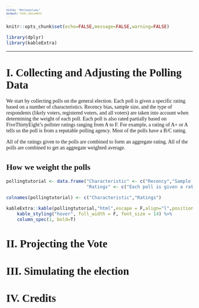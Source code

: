 ```yaml
---
title: "Methodolody"
output: html_document
---
```

```r
knitr::opts_chunk$set(echo=FALSE,message=FALSE,warning=FALSE)

```


```r
library(dplyr)
library(kableExtra)
```


<style type="text/css">

body{ /* Normal  */
      font-size: 14px;
      font-family: "Futura";
  }
td {  /* Table  */
  font-size: 14px;
  font-family: "Futura"
}
h1.title {
  font-size: 37px;
  font-family: "Futura";
}
h1 { /* Header 1 */
  font-size: 29px;
  font-family: "Futura";
  font-weight: bold;
}
h2 { /* Header 2 */
    font-size: 22px;
    font-family: "Futura";
}
h3 { /* Header 3 */
  font-size: 18px;
  font-family: "Futura";
}
code.r{ /* Code block */
    font-size: 12px;
}
pre { /* Code block - determines code spacing between lines */
    font-size: 9px;
}
</style>


---

# I. Collecting and Adjusting the Polling Data

We start by collecting polls on the general election. Each poll is given a specific rating based on a number of characteristics. Recency bias, sample size, and the type of respondents (likely voters, registered voters, and all voters) are taken into account when determining the weight of each poll. Each poll is also rated partially based on FiveThirtyEight's pollster ratings ranging from A to F. For example, a rating of A+ or A tells us the poll is from a reputable polling agency. Most of the polls have a B/C rating.

All of the ratings given to the polls are combined to form an aggregate rating. All of the polls are combined to get an aggregate weighted average.

## How we weight the polls


```r
pollingtutorial <- data.frame("Characteristic" <- c("Recency","Sample Size","Type of Respondents","Pollster Grade"),
                              "Ratings" <- c("Each poll is given a rating based on how closed it was conducted to Election Day. Polls closer to Election Day are given more weight. Polls farther away from Election Day are given a little less weight. The recency ratings are modeled on a polynomial curve to give polls closer to Election Day greater emphasis.","If a poll has a bigger sample size, it has a higher rating. However, we make sure to follow the Law of Diminishing Returns. As a result, the sample size rating is modeled on a natural logarithmic curve.","If a poll's respondents are composed of likely and registered voters, it gets a rating boost compared to polls subjected to polling all voters.","We use FiveThirtyEight's pollster ratings to add and deduct points from specific pollsters. Polls with a grade of 'F' are discarded entirely."))

colnames(pollingtutorial) <- c("Characteristic","Ratings")

kableExtra::kable(pollingtutorial,"html",escape = F,align="l",position="left")  %>%
    kable_styling("hover", full_width = F, font_size = 14) %>%
    column_spec(1, bold=T)
```

# II. Projecting the Vote


# III. Simulating the election

# IV. Credits
